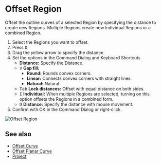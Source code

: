 
# Offset Region

<Reference shortcut="O" command="Offset Region" button="Right of Command Bar" />

Offset the outline curves of a selected Region by specifying the distance to create new Regions. Multiple Regions create new Individual Regions or a combined Region.

1. Select the Regions you want to offset.
2. Press <kbd>O</kbd>.
3. Drag the yellow arrow to specify the distance.
4. Set the options in the Command Dialog and Keyboard Shortcuts.
   - **Distance:** Specify the Distance.
   - <kbd>V</kbd> **Gap fill:** 
        - **Round:** Rounds convex corners. 
        - **Linear:** Connects convex corners with straight lines. 
        - **Natural:** Natural    
   - <kbd>Tab</kbd> **Lock distances:** Offset with equal distance on both sides.
   - <kbd>I</kbd> **Individual:** When multiple Regions are selected, turning on this option offsets the Regions in a combined form.
   - <kbd>D</kbd> **Distance:** Specify the distance with mouse movement.
5. Confirm with OK in the Command Dialog or right-click.

![Offset Region](/img/offset-region.gif)

## See also
- [Offset Curve](./offset-curve)
- [Offset Planar Curve](./offset-planar-curve)
- [Project](./project)